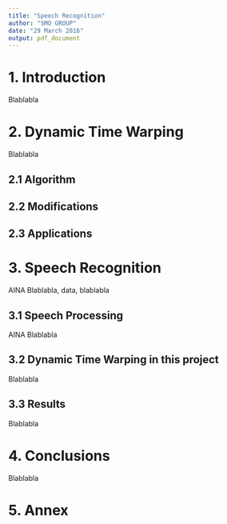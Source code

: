 ```yaml
---
title: "Speech Recognition"
author: "SMO GROUP"
date: "29 March 2016"
output: pdf_document
---
```


# 1. Introduction
Blablabla


# 2. Dynamic Time Warping
Blablabla

## 2.1 Algorithm
 
## 2.2 Modifications
 
## 2.3 Applications



# 3. Speech Recognition

AINA
Blablabla, data, blablabla

## 3.1 Speech Processing
AINA
Blablabla

## 3.2 Dynamic Time Warping in this project
Blablabla

## 3.3 Results
Blablabla



# 4. Conclusions
Blablabla


# 5. Annex